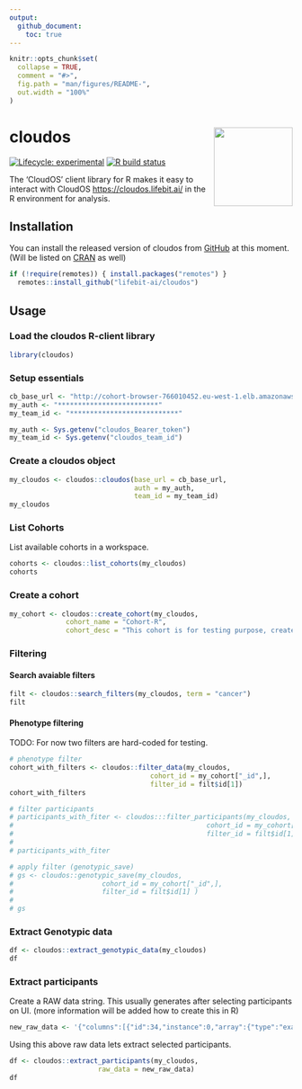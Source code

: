 ```yaml
---
output: 
  github_document:
    toc: true
---
```


<!-- README.md is generated from README.Rmd. Please edit that file -->

```r
knitr::opts_chunk$set(
  collapse = TRUE,
  comment = "#>",
  fig.path = "man/figures/README-",
  out.width = "100%"
)
```

# cloudos <img src="logo/hexlogo.png" align="right" height=140/>

<!-- badges: start -->
[![Lifecycle: experimental](https://img.shields.io/badge/lifecycle-experimental-orange.svg)](https://www.tidyverse.org/lifecycle/#experimental)
[![R build status](https://github.com/lifebit-ai/cloudos/workflows/R-CMD-check/badge.svg)](https://github.com/lifebit-ai/cloudos/actions)
<!-- badges: end -->

The 'CloudOS' client library for R makes it easy to interact with CloudOS <https://cloudos.lifebit.ai/> in the R environment for analysis.

## Installation

You can install the released version of cloudos from [GitHub](https://github.com/lifebit-ai/cloudos/) at this moment. (Will be listed on  [CRAN](https://CRAN.R-project.org) as well)

```r
if (!require(remotes)) { install.packages("remotes") }
  remotes::install_github("lifebit-ai/cloudos")
```

## Usage

### Load the cloudos R-client library

```r
library(cloudos)
```

### Setup essentials 

```r
cb_base_url <- "http://cohort-browser-766010452.eu-west-1.elb.amazonaws.com"
my_auth <- "*************************"
my_team_id <- "***************************"
```

```r
my_auth <- Sys.getenv("cloudos_Bearer_token")
my_team_id <- Sys.getenv("cloudos_team_id")
```

### Create a cloudos object

```r
my_cloudos <- cloudos::cloudos(base_url = cb_base_url,
                               auth = my_auth,
                               team_id = my_team_id)
my_cloudos
```

### List Cohorts

List available cohorts in a workspace.

```r
cohorts <- cloudos::list_cohorts(my_cloudos)
cohorts
```

### Create a cohort

```r
my_cohort <- cloudos::create_cohort(my_cloudos,
              cohort_name = "Cohort-R",
              cohort_desc = "This cohort is for testing purpose, created from R.")
```

### Filtering

#### Search avaiable filters

```r
filt <- cloudos::search_filters(my_cloudos, term = "cancer")
filt
```

#### Phenotype filtering

TODO: For now two filters are hard-coded for testing.

```r
# phenotype filter
cohort_with_filters <- cloudos::filter_data(my_cloudos, 
                                   cohort_id = my_cohort["_id",], 
                                   filter_id = filt$id[1])
cohort_with_filters
```

```r
# filter participants
# participants_with_fiter <- cloudos:::filter_participants(my_cloudos,
#                                                cohort_id = my_cohort["_id",], 
#                                                filter_id = filt$id[1] )
# 
# participants_with_fiter
```

```r
# apply filter (genotypic_save) 
# gs <- cloudos::genotypic_save(my_cloudos,
#                      cohort_id = my_cohort["_id",], 
#                      filter_id = filt$id[1] )
# 
# gs
```

### Extract Genotypic data

```r
df <- cloudos::extract_genotypic_data(my_cloudos)
df
```

### Extract participants

Create a RAW data string. This usually generates after selecting participants on UI. (more information will be added how to create this in R)

```r
new_raw_data <- '{"columns":[{"id":34,"instance":0,"array":{"type":"exact","value":0}},{"id":31,"instance":0,"array":{"type":"exact","value":0}},{"id":52,"instance":0,"array":{"type":"exact","value":0}},{"id":5984,"instance":0,"array":{"type":"avg"}},{"id":5984,"instance":0,"array":{"type":"min"}},{"id":5984,"instance":0,"array":{"type":"max"}},{"id":20001,"instance":0,"array":{"type":"exact","value":0}}],"ids":["5f185b92bf92ed4d3be9637d","5edbdd689d700db709af0c2f","5f185b91bf92ed4d3be9587e","5f185b91bf92ed4d3be95984","5edbdd689d700db709af0c3e","5edbdd689d700db709af0c2b","5edbdd689d700db709af0c2d","5f185b93bf92ed4d3be982e9","5edbdd689d700db709af0c2a","5edbdd689d700db709af0c4d"],"type":"csv","base_url":"http://cohort-browser-766010452.eu-west-1.elb.amazonaws.com"}'
```

Using this above raw data lets extract selected participants.

```r
df <- cloudos::extract_participants(my_cloudos,
                      raw_data = new_raw_data)
df
```


